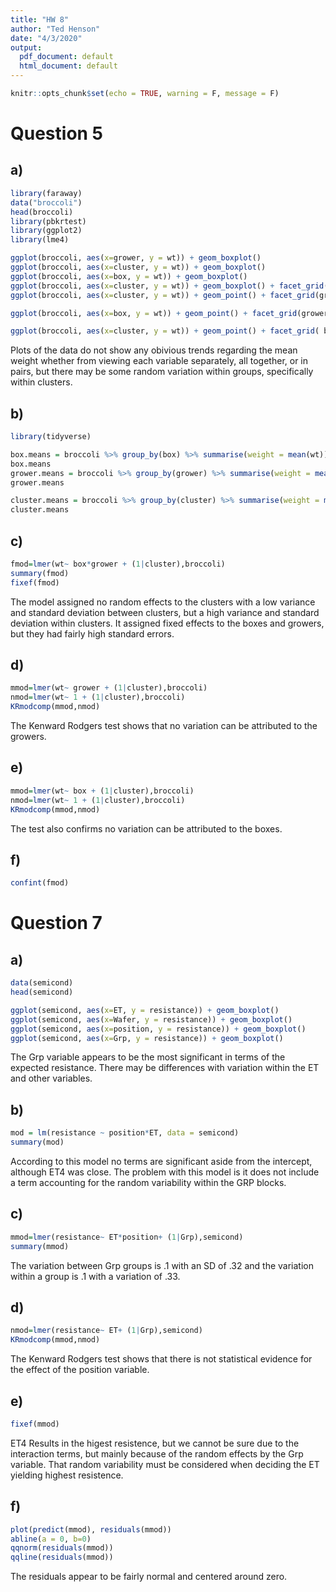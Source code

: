 ```yaml
---
title: "HW 8"
author: "Ted Henson"
date: "4/3/2020"
output:
  pdf_document: default
  html_document: default
---
```


```r
knitr::opts_chunk$set(echo = TRUE, warning = F, message = F)
```
# Question 5
## a)
```r
library(faraway)
data("broccoli")
head(broccoli)
library(pbkrtest)
library(ggplot2)
library(lme4)

ggplot(broccoli, aes(x=grower, y = wt)) + geom_boxplot()
ggplot(broccoli, aes(x=cluster, y = wt)) + geom_boxplot()
ggplot(broccoli, aes(x=box, y = wt)) + geom_boxplot()
ggplot(broccoli, aes(x=cluster, y = wt)) + geom_boxplot() + facet_grid(box ~ .)
ggplot(broccoli, aes(x=cluster, y = wt)) + geom_point() + facet_grid(grower ~ .)

ggplot(broccoli, aes(x=box, y = wt)) + geom_point() + facet_grid(grower ~ .)

ggplot(broccoli, aes(x=cluster, y = wt)) + geom_point() + facet_grid( box ~ grower)
```

Plots of the data do not show any obivious trends regarding the mean weight whether from viewing each variable separately, all  together, or in pairs, but there may be some random variation within groups, specifically within clusters.


## b)
```r
library(tidyverse)

box.means = broccoli %>% group_by(box) %>% summarise(weight = mean(wt))
box.means
grower.means = broccoli %>% group_by(grower) %>% summarise(weight = mean(wt))
grower.means

cluster.means = broccoli %>% group_by(cluster) %>% summarise(weight = mean(wt))
cluster.means
```

## c)
```r
fmod=lmer(wt~ box*grower + (1|cluster),broccoli)
summary(fmod)
fixef(fmod)

```

The model assigned no random effects to the clusters with a low variance and standard deviation between clusters, but a high variance and standard deviation within clusters. It assigned fixed effects to the boxes and growers, but they had fairly high standard errors.

## d)
```r
mmod=lmer(wt~ grower + (1|cluster),broccoli)
nmod=lmer(wt~ 1 + (1|cluster),broccoli)
KRmodcomp(mmod,nmod)

```

The Kenward Rodgers test shows that no variation can be attributed to the growers.


## e)
```r
mmod=lmer(wt~ box + (1|cluster),broccoli)
nmod=lmer(wt~ 1 + (1|cluster),broccoli)
KRmodcomp(mmod,nmod)
```

The test also confirms no variation can be attributed to the boxes.

## f)
```r
confint(fmod)

```


# Question 7

## a)
```r
data(semicond)
head(semicond)

ggplot(semicond, aes(x=ET, y = resistance)) + geom_boxplot()
ggplot(semicond, aes(x=Wafer, y = resistance)) + geom_boxplot()
ggplot(semicond, aes(x=position, y = resistance)) + geom_boxplot()
ggplot(semicond, aes(x=Grp, y = resistance)) + geom_boxplot()

```

The Grp variable appears to be the most significant in terms of the expected resistance. There may be differences with variation within the ET and other variables.

## b)
```r
mod = lm(resistance ~ position*ET, data = semicond)
summary(mod)
```

According to this model no terms are significant aside from the intercept, although ET4 was close. The problem with this model is it does not include a term accounting for the random variability within the GRP blocks.

## c)
```r
mmod=lmer(resistance~ ET*position+ (1|Grp),semicond)
summary(mmod)

```

The variation between Grp groups is .1 with an SD of .32 and the variation within a group is .1 with a variation of .33.

## d)
```r

nmod=lmer(resistance~ ET+ (1|Grp),semicond)
KRmodcomp(mmod,nmod)

```

The Kenward Rodgers test shows that there is not statistical evidence for the effect of the position variable.


## e)
```r
fixef(mmod)
```

ET4 Results in the higest resistence, but we cannot be sure due to the interaction terms, but mainly because of the random effects by the Grp variable. That random variability must be considered when deciding the ET yielding highest resistence.

## f)
```r
plot(predict(mmod), residuals(mmod))
abline(a = 0, b=0)
qqnorm(residuals(mmod))
qqline(residuals(mmod))
```

The residuals appear to be fairly normal and centered around zero.
